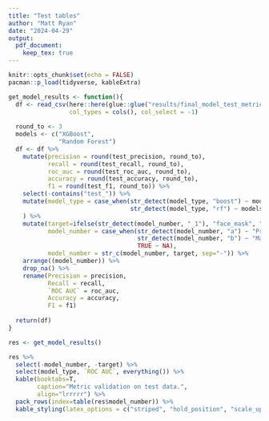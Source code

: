 ```yaml
---
title: "Test tables"
author: "Matt Ryan"
date: "2024-04-29"
output: 
  pdf_document:
    keep_tex: true
---
```


```r
knitr::opts_chunk$set(echo = FALSE)
pacman::p_load(tidyverse, kableExtra)
```


```r
get_model_results <- function(){
  df <- read_csv(here::here(glue::glue("results/final_model_test_metrics.csv")),
                 col_types = cols(), col_select = -1)
  
  round_to <- 3
  models <- c("XGBoost",
              "Random Forest")
  df <- df %>% 
    mutate(precision = round(test_precision, round_to),
           recall = round(test_recall, round_to),
           roc_auc = round(test_roc_auc, round_to),
           accuracy = round(test_accuracy, round_to),
           f1 = round(test_f1, round_to)) %>% 
    select(-contains("test_")) %>% 
    mutate(model_type = case_when(str_detect(model_type, "boost") ~ models[1],
                                  str_detect(model_type, "rf") ~ models[2]),
    ) %>% 
    mutate(target=ifelse(str_detect(model_number, "_1"), "face_mask", "other"),
           model_number = case_when(str_detect(model_number, "a") ~ "Pre-mandate",
                                    str_detect(model_number, "b") ~ "Mandate",
                                    TRUE ~ NA),
           model_number = str_c(model_number, target, sep="-")) %>% 
    arrange((model_number)) %>% 
    drop_na() %>% 
    rename(Precision = precision,
           Recall = recall,
           `ROC AUC` = roc_auc,
           Accuracy = accuracy,
           F1 = f1)
  
  return(df)
}

```

```r
res <- get_model_results()
```


```r
res %>% 
  select(-model_number, -target) %>%
  select(model_type, `ROC AUC`, everything()) %>% 
  kable(booktabs=T, 
        caption="Metric validation on test data.",
        align="lrrrrr") %>% 
  pack_rows(index=table(res$model_number)) %>% 
  kable_styling(latex_options = c("striped", "hold_position", "scale_up"))
```


